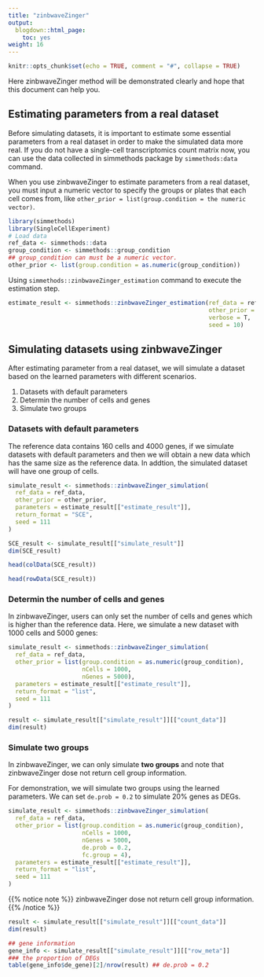 ```yaml
---
title: "zinbwaveZinger"
output:
  blogdown::html_page:
    toc: yes
weight: 16
---
```


<!-- github markdown built using 
rmarkdown::render("vignettes/zinbwaveZinger.Rmd", output_format = rmarkdown::github_document())
-->

```r
knitr::opts_chunk$set(echo = TRUE, comment = "#", collapse = TRUE)
```
Here zinbwaveZinger method will be demonstrated clearly and hope that this document can help you.

## Estimating parameters from a real dataset

Before simulating datasets, it is important to estimate some essential parameters from a real dataset in order to make the simulated data more real. If you do not have a single-cell transcriptomics count matrix now, you can use the data collected in simmethods package by `simmethods:data` command.

When you use zinbwaveZinger to estimate parameters from a real dataset, you must input a numeric vector to specify the groups or plates that each cell comes from, like `other_prior = list(group.condition = the numeric vector)`.

```r
library(simmethods)
library(SingleCellExperiment)
# Load data
ref_data <- simmethods::data
group_condition <- simmethods::group_condition
## group_condition can must be a numeric vector.
other_prior <- list(group.condition = as.numeric(group_condition))
```

Using `simmethods::zinbwaveZinger_estimation` command to execute the estimation step.

```r
estimate_result <- simmethods::zinbwaveZinger_estimation(ref_data = ref_data,
                                                         other_prior = other_prior,
                                                         verbose = T,
                                                         seed = 10)
```

## Simulating datasets using zinbwaveZinger

After estimating parameter from a real dataset, we will simulate a dataset based on the learned parameters with different scenarios.

1. Datasets with default parameters
2. Determin the number of cells and genes
3. Simulate two groups

### Datasets with default parameters

The reference data contains 160 cells and 4000 genes, if we simulate datasets with default parameters and then we will obtain a new data which has the same size as the reference data. In addtion, the simulated dataset will have one group of cells.

```r
simulate_result <- simmethods::zinbwaveZinger_simulation(
  ref_data = ref_data,
  other_prior = other_prior,
  parameters = estimate_result[["estimate_result"]],
  return_format = "SCE",
  seed = 111
)
```

```r
SCE_result <- simulate_result[["simulate_result"]]
dim(SCE_result)
```

```r
head(colData(SCE_result))
```

```r
head(rowData(SCE_result))
```


### Determin the number of cells and genes

In zinbwaveZinger, users can only set the number of cells and genes which is higher than the reference data.
Here, we simulate a new dataset with 1000 cells and 5000 genes:
```r
simulate_result <- simmethods::zinbwaveZinger_simulation(
  ref_data = ref_data,
  other_prior = list(group.condition = as.numeric(group_condition),
                     nCells = 1000,
                     nGenes = 5000),
  parameters = estimate_result[["estimate_result"]],
  return_format = "list",
  seed = 111
)
```


```r
result <- simulate_result[["simulate_result"]][["count_data"]]
dim(result)
```


### Simulate two groups

In zinbwaveZinger, we can only simulate **two groups** and note that zinbwaveZinger dose not return cell group information.

For demonstration, we will simulate two groups using the learned parameters. We can set `de.prob = 0.2` to simulate 20% genes as DEGs.
```r
simulate_result <- simmethods::zinbwaveZinger_simulation(
  ref_data = ref_data,
  other_prior = list(group.condition = as.numeric(group_condition),
                     nCells = 1000,
                     nGenes = 5000,
                     de.prob = 0.2,
                     fc.group = 4),
  parameters = estimate_result[["estimate_result"]],
  return_format = "list",
  seed = 111
)
```


{{% notice note %}}
zinbwaveZinger dose not return cell group information.
{{% /notice %}}

```r
result <- simulate_result[["simulate_result"]][["count_data"]]
dim(result)
```

```r
## gene information
gene_info <- simulate_result[["simulate_result"]][["row_meta"]]
### the proportion of DEGs
table(gene_info$de_gene)[2]/nrow(result) ## de.prob = 0.2
```
